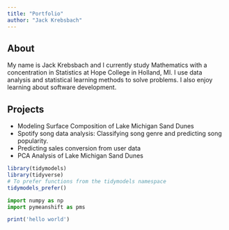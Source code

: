 ```yaml
---
title: "Portfolio"
author: "Jack Krebsbach"
---
```


## About

My name is Jack Krebsbach and I currently study Mathematics with a concentration in Statistics at Hope College in Holland, MI. I use data analysis and statistical learning methods to solve problems. I also enjoy learning about software development.

## Projects

-   Modeling Surface Composition of Lake Michigan Sand Dunes
-   Spotify song data analysis: Classifying song genre and predicting song popularity.
-   Predicting sales conversion from user data
-   PCA Analysis of Lake Michigan Sand Dunes

```r
library(tidymodels)
library(tidyverse)
# To prefer functions from the tidymodels namespace
tidymodels_prefer()
```


```python
import numpy as np
import pymeanshift as pms
```


```r
print('hello world')
```



